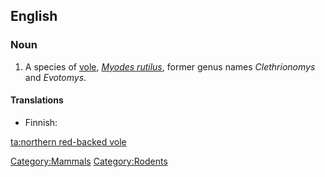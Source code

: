 ==English==
{{wikipedia|Northern Red-backed Vole}}

===Noun===
{{en-noun}}

# A species of [[vole]], ''[[Myodes rutilus]]'', former genus names ''Clethrionomys'' and ''Evotomys''.

====Translations====
{{trans-top|''Myodes rutilus}}
* Finnish: {{t-|fi|punamyyrä}}
{{trans-bottom}}

[[Category:Mammals]]
[[Category:Rodents]]

[[ta:northern red-backed vole]]